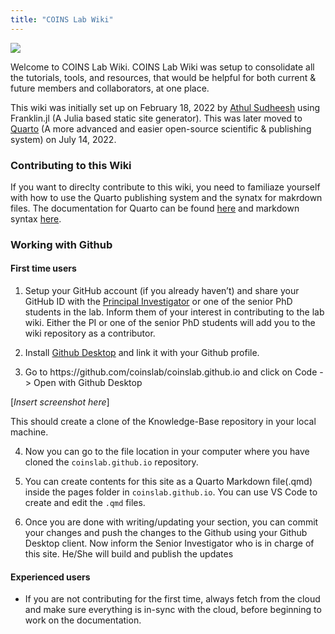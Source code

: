 ```yaml
---
title: "COINS Lab Wiki"
---
```

![](img/1500x500.jfif)


Welcome to COINS Lab Wiki. COINS Lab Wiki was setup to consolidate all the tutorials, tools, and resources, that would be helpful for both current & future members and collaborators, at one place. 

This wiki was initially set up on February 18, 2022 by [Athul Sudheesh](https://athulsudheesh.com/) using Franklin.jl (A Julia based static site generator). This was later moved to [Quarto](https://quarto.org/) (A more advanced and easier open-source scientific & publishing system) on July 14, 2022.

### Contributing to this Wiki

If you want to direclty contribute to this wiki, you need to familiaze yourself with how to use the Quarto publishing system and the synatx for makrdown files. The documentation for Quarto can be found [here](https://quarto.org/docs/get-started/) and markdown syntax [here](https://www.markdownguide.org/cheat-sheet/).

### Working with Github 

#### First time users 

1. Setup your GitHub account (if you already haven't) and share your GitHub ID with the [Principal Investigator](https://github.com/rmgconsult) or one of the senior PhD students in the lab. Inform them of your interest in contributing to the lab wiki. Either the PI or one of the senior PhD students will add you to the wiki repository as a contributor.

2. Install [Github Desktop](https://desktop.github.com/) and link it with your Github profile.

3. Go to https://github.com/coinslab/coinslab.github.io and click on Code -> Open with Github Desktop 

[*Insert screenshot here*]

This should create a clone of the Knowledge-Base repository in your local machine.

4. Now you can go to the file location in your computer where you have cloned the `coinslab.github.io` repository.

5. You can create contents for this site as a Quarto Markdown file(.qmd) inside the pages folder in `coinslab.github.io`. You can use VS Code to create and edit the `.qmd` files.

6. Once you are done with writing/updating your section, you can commit your changes and push the changes to the Github using your Github Desktop client. Now inform the Senior Investigator who is in charge of this site. He/She will build and publish the updates

#### Experienced users 
- If you are not contributing for the first time, always fetch from the cloud and make sure everything is in-sync with the cloud, before beginning to work on the documentation.